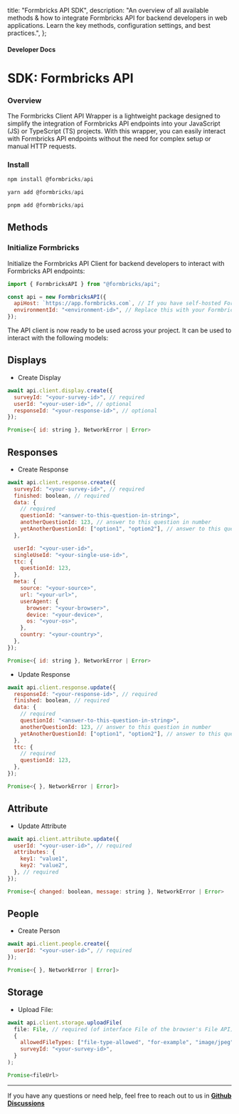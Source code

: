 
  title: "Formbricks API SDK",
  description:
    "An overview of all available methods & how to integrate Formbricks API for backend developers in web applications. Learn the key methods, configuration settings, and best practices.",
};

#### Developer Docs

# SDK: Formbricks API

### Overview

The Formbricks Client API Wrapper is a lightweight package designed to simplify the integration of Formbricks API endpoints into your JavaScript (JS) or TypeScript (TS) projects. With this wrapper, you can easily interact with Formbricks API endpoints without the need for complex setup or manual HTTP requests.

### Install

<Col>
<CodeGroup title="npm">

```js {{ title: 'npm' }}
npm install @formbricks/api
```

```js {{ title: 'yarn' }}
yarn add @formbricks/api
```

```js {{ title: 'pnpm' }}
pnpm add @formbricks/api
```

</CodeGroup>
</Col>

## Methods

### Initialize Formbricks

Initialize the Formbricks API Client for backend developers to interact with Formbricks API endpoints:

<Col>
<CodeGroup title="Initialize Formbricks API">

```javascript
import { FormbricksAPI } from "@formbricks/api";

const api = new FormbricksAPI({
  apiHost: `https://app.formbricks.com`, // If you have self-hosted Formbricks, change this to your self hosted instance's URL
  environmentId: "<environment-id>", // Replace this with your Formbricks environment ID
});
```

</CodeGroup>
</Col>

The API client is now ready to be used across your project. It can be used to interact with the following models:

## Displays

- Create Display

<Col>
<CodeGroup title="Crate Display">

```javascript {{ title: 'Create Display Method Call'}}
await api.client.display.create({
  surveyId: "<your-survey-id>", // required
  userId: "<your-user-id>", // optional
  responseId: "<your-response-id>", // optional
});
```

```javascript {{ title: 'Create Display Method Return Type' }}
Promise<{ id: string }, NetworkError | Error>
```

</CodeGroup>
</Col>

## Responses

- Create Response

<Col>
<CodeGroup title="Create Response">

```javascript {{ title: 'Create Response Method Call'}}
await api.client.response.create({
  surveyId: "<your-survey-id>", // required
  finished: boolean, // required
  data: {
    // required
    questionId: "<answer-to-this-question-in-string>",
    anotherQuestionId: 123, // answer to this question in number
    yetAnotherQuestionId: ["option1", "option2"], // answer to this question in array,
  },

  userId: "<your-user-id>",
  singleUseId: "<your-single-use-id>",
  ttc: {
    questionId: 123,
  },
  meta: {
    source: "<your-source>",
    url: "<your-url>",
    userAgent: {
      browser: "<your-browser>",
      device: "<your-device>",
      os: "<your-os>",
    },
    country: "<your-country>",
  },
});
```

```javascript {{ title: 'Create Response Method Return Type' }}
Promise<{ id: string }, NetworkError | Error>
```

</CodeGroup>
</Col>

- Update Response

<Col>
<CodeGroup title="Update Response">

```javascript {{ title: 'Update Response Method Call'}}
await api.client.response.update({
  responseId: "<your-response-id>", // required
  finished: boolean, // required
  data: {
    // required
    questionId: "<answer-to-this-question-in-string>",
    anotherQuestionId: 123, // answer to this question in number
    yetAnotherQuestionId: ["option1", "option2"], // answer to this question in array,
  },
  ttc: {
    // required
    questionId: 123,
  },
});
```

```javascript {{ title: 'Update Response Method Return Type' }}
Promise<{ }, NetworkError | Error]>
```

</CodeGroup>
</Col>

## Attribute

- Update Attribute

<Col>
<CodeGroup title="Update Attribute">

```javascript {{ title: 'Update Attribute Method Call'}}
await api.client.attribute.update({
  userId: "<your-user-id>", // required
  attributes: {
    key1: "value1",
    key2: "value2",
  }, // required
});
```

```javascript {{ title: 'Update Attribute Method Return Type' }}
Promise<{ changed: boolean, message: string }, NetworkError | Error>
```

</CodeGroup>
</Col>

## People

- Create Person

<Col>
<CodeGroup title="Create Person">

```javascript {{ title: 'Create Person Method Call'}}
await api.client.people.create({
  userId: "<your-user-id>", // required
});
```

```javascript {{ title: 'Create Person Method Return Type' }}
Promise<{ }, NetworkError | Error]>
```

</CodeGroup>
</Col>

## Storage

- Upload File:

<Col>
<CodeGroup title="Upload File">

```javascript {{ title: 'Upload Method Call'}}
await api.client.storage.uploadFile(
  file: File, // required (of interface File of the browser's File API)
  {
    allowedFileTypes: ["file-type-allowed", "for-example", "image/jpeg"],
    surveyId: "<your-survey-id>",
  }
);
```

```javascript {{ title: 'Upload Method Return Type' }}
Promise<fileUrl>
```

</CodeGroup>
</Col>

---

If you have any questions or need help, feel free to reach out to us in **[Github Discussions](https://github.com/formbricks/formbricks/discussions)**
